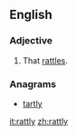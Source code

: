 ==English==

===Adjective===
{{en-adj|er}}
# That [[rattle]]s.

===Anagrams===
* [[tartly#English|tartly]]

[[it:rattly]]
[[zh:rattly]]